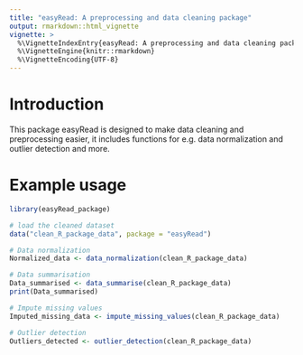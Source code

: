```yaml
---
title: "easyRead: A preprocessing and data cleaning package"
output: rmarkdown::html_vignette
vignette: >
  %\VignetteIndexEntry{easyRead: A preprocessing and data cleaning package}
  %\VignetteEngine{knitr::rmarkdown}
  %\VignetteEncoding{UTF-8}
---
```


# Introduction

This package easyRead is designed to make data cleaning and preprocessing easier, it includes functions for e.g. data normalization and outlier detection and more.

# Example usage

```r
library(easyRead_package)

# load the cleaned dataset
data("clean_R_package_data", package = "easyRead")

# Data normalization
Normalized_data <- data_normalization(clean_R_package_data)

# Data summarisation
Data_summarised <- data_summarise(clean_R_package_data)
print(Data_summarised)

# Impute missing values
Imputed_missing_data <- impute_missing_values(clean_R_package_data)

# Outlier detection
Outliers_detected <- outlier_detection(clean_R_package_data)

```



